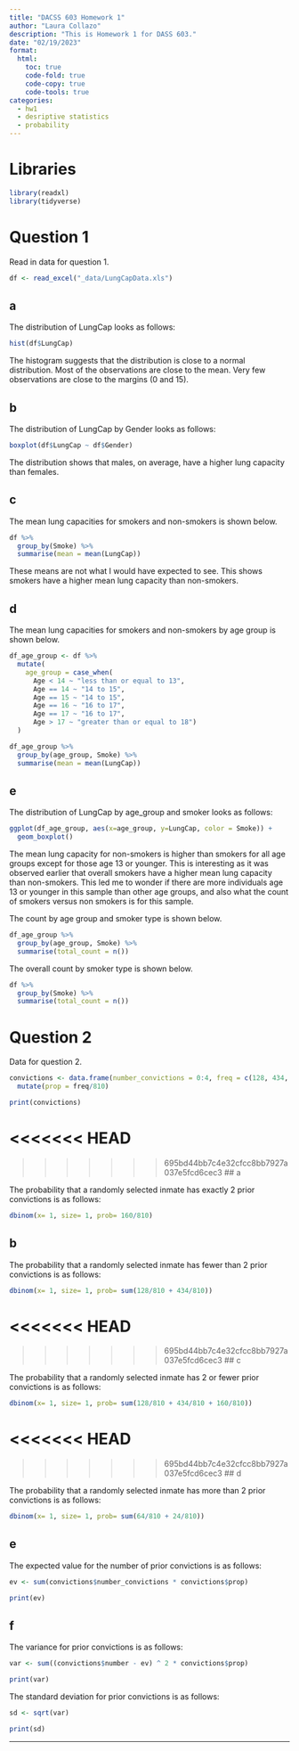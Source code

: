 ```yaml
---
title: "DACSS 603 Homework 1"
author: "Laura Collazo"
description: "This is Homework 1 for DASS 603."
date: "02/19/2023"
format:
  html:
    toc: true
    code-fold: true
    code-copy: true
    code-tools: true
categories:
  - hw1
  - desriptive statistics 
  - probability
---
```


# Libraries

```r

library(readxl)
library(tidyverse)

```

# Question 1

Read in data for question 1.

```r

df <- read_excel("_data/LungCapData.xls")

```

## a

The distribution of LungCap looks as follows:

```r

hist(df$LungCap)

```

The histogram suggests that the distribution is close to a normal distribution. Most of the observations are close to the mean. Very few observations are close to the margins (0 and 15).

## b

The distribution of LungCap by Gender looks as follows:

```r

boxplot(df$LungCap ~ df$Gender)

```
The distribution shows that males, on average, have a higher lung capacity than females.  

## c

The mean lung capacities for smokers and non-smokers is shown below.

```r

df %>% 
  group_by(Smoke) %>% 
  summarise(mean = mean(LungCap))

```

These means are not what I would have expected to see. This shows smokers have a higher mean lung capacity than non-smokers.

## d

The mean lung capacities for smokers and non-smokers by age group is shown below.

```r

df_age_group <- df %>% 
  mutate(
    age_group = case_when(
      Age < 14 ~ "less than or equal to 13",
      Age == 14 ~ "14 to 15",
      Age == 15 ~ "14 to 15",
      Age == 16 ~ "16 to 17",
      Age == 17 ~ "16 to 17",
      Age > 17 ~ "greater than or equal to 18")
  ) 

df_age_group %>%
  group_by(age_group, Smoke) %>% 
  summarise(mean = mean(LungCap))

```

## e

The distribution of LungCap by age_group and smoker looks as follows:

```r

ggplot(df_age_group, aes(x=age_group, y=LungCap, color = Smoke)) +
  geom_boxplot()

```

The mean lung capacity for non-smokers is higher than smokers for all age groups except for those age 13 or younger. This is interesting as it was observed earlier that overall smokers have a higher mean lung capacity than non-smokers. This led me to wonder if there are more individuals age 13 or younger in this sample than other age groups, and also what the count of smokers versus non smokers is for this sample. 

The count by age group and smoker type is shown below.

```r

df_age_group %>% 
  group_by(age_group, Smoke) %>% 
  summarise(total_count = n())

```

The overall count by smoker type is shown below.

```r

df %>% 
  group_by(Smoke) %>% 
  summarise(total_count = n())

```

# Question 2

Data for question 2.

```r

convictions <- data.frame(number_convictions = 0:4, freq = c(128, 434, 160, 64, 24)) %>% 
  mutate(prop = freq/810)

print(convictions)

```

<<<<<<< HEAD
=======

>>>>>>> 695bd44bb7c4e32cfcc8bb7927a037e5fcd6cec3
## a

The probability that a randomly selected inmate has exactly 2 prior convictions is as follows:

```r

dbinom(x= 1, size= 1, prob= 160/810)

```

## b

The probability that a randomly selected inmate has fewer than 2 prior convictions is as follows:

```r

dbinom(x= 1, size= 1, prob= sum(128/810 + 434/810))

```

<<<<<<< HEAD
=======

>>>>>>> 695bd44bb7c4e32cfcc8bb7927a037e5fcd6cec3
## c

The probability that a randomly selected inmate has 2 or fewer prior convictions is as follows:

```r

dbinom(x= 1, size= 1, prob= sum(128/810 + 434/810 + 160/810))

```

<<<<<<< HEAD
=======

>>>>>>> 695bd44bb7c4e32cfcc8bb7927a037e5fcd6cec3
## d

The probability that a randomly selected inmate has more than 2 prior convictions is as follows:

```r

dbinom(x= 1, size= 1, prob= sum(64/810 + 24/810))

```
## e

The expected value for the number of prior convictions is as follows:

```r

ev <- sum(convictions$number_convictions * convictions$prop)

print(ev)

```

## f

The variance for prior convictions is as follows:

```r

var <- sum((convictions$number - ev) ^ 2 * convictions$prop)

print(var)

```
The standard deviation for prior convictions is as follows:

```r

sd <- sqrt(var)

print(sd)

```

---

